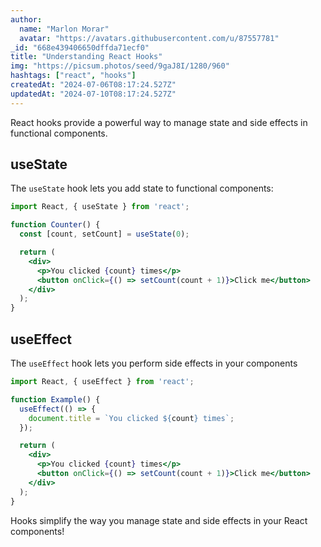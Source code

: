 ```yaml
---
author:
  name: "Marlon Morar"
  avatar: "https://avatars.githubusercontent.com/u/87557781"
_id: "668e439406650dffda71ecf0"
title: "Understanding React Hooks"
img: "https://picsum.photos/seed/9gaJ8I/1280/960"
hashtags: ["react", "hooks"]
createdAt: "2024-07-06T08:17:24.527Z"
updatedAt: "2024-07-10T08:17:24.527Z"
---
```


React hooks provide a powerful way to manage state and side effects in functional components.

## useState

The `useState` hook lets you add state to functional components:

```jsx
import React, { useState } from 'react';

function Counter() {
  const [count, setCount] = useState(0);

  return (
    <div>
      <p>You clicked {count} times</p>
      <button onClick={() => setCount(count + 1)}>Click me</button>
    </div>
  );
}
```

## useEffect

The `useEffect` hook lets you perform side effects in your components

```jsx
import React, { useEffect } from 'react';

function Example() {
  useEffect(() => {
    document.title = `You clicked ${count} times`;
  });

  return (
    <div>
      <p>You clicked {count} times</p>
      <button onClick={() => setCount(count + 1)}>Click me</button>
    </div>
  );
}
```

Hooks simplify the way you manage state and side effects in your React components!
